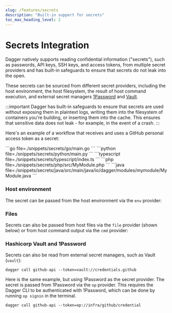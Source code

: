 ```yaml
---
slug: /features/secrets
description: "Built-in support for secrets"
toc_max_heading_level: 2
---
```


# Secrets Integration

Dagger natively supports reading confidential information ("secrets"), such as passwords, API keys, SSH keys, and access tokens, from multiple secret providers and has built-in safeguards to ensure that secrets do not leak into the open.

These secrets can be sourced from different secret providers, including the host environment, the host filesystem, the result of host command execution, and external secret managers [1Password](https://1password.com/) and [Vault](https://www.hashicorp.com/products/vault).

:::important
Dagger has built-in safeguards to ensure that secrets are used without exposing them in plaintext logs, writing them into the filesystem of containers you're building, or inserting them into the cache. This ensures that sensitive data does not leak - for example, in the event of a crash.
:::

Here's an example of a workflow that receives and uses a GitHub personal access token as a secret:

<Tabs groupId="language" queryString="sdk">
<TabItem value="go" label="Go">
```go file=./snippets/secrets/go/main.go
```
</TabItem>
<TabItem value="python" label="Python">
```python file=./snippets/secrets/python/main.py
```
</TabItem>
<TabItem value="typescript" label="TypeScript">
```typescript file=./snippets/secrets/typescript/index.ts
```
</TabItem>
<TabItem value="php" label="PHP">
```php file=./snippets/secrets/php/src/MyModule.php
```
</TabItem>
<TabItem value="java" label="Java">
```java file=./snippets/secrets/java/src/main/java/io/dagger/modules/mymodule/MyModule.java
```
</TabItem>
</Tabs>

### Host environment

The secret can be passed from the host environment via the `env` provider:

<VideoPlayer src="/img/current_docs/features/secrets-env.webm" alt="Secret from environment" />

### Files

Secrets can also be passed from host files via the `file` provider (shown below) or from host command output via the `cmd` provider:

<VideoPlayer src="/img/current_docs/features/secrets-file.webm" alt="Secret from file" />

### Hashicorp Vault and 1Password

Secrets can also be read from external secret managers, such as Vault (`vault`):

```shell
dagger call github-api --token=vault://credentials.github
```

Here is the same example, but using 1Password as the secret provider. The secret is passed from 1Password via the `op` provider. This requires the Dagger CLI to be authenticated with 1Password, which can be done by running `op signin` in the terminal.

```shell
dagger call github-api --token=op://infra/github/credential
```

<VideoPlayer src="/img/current_docs/features/secrets-1password.webm" alt="Secret from 1Password" />
